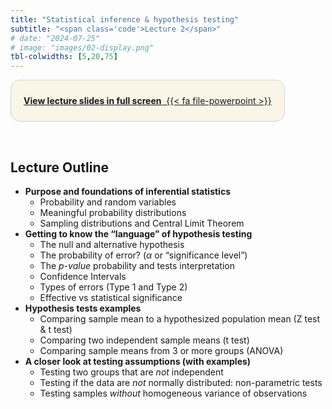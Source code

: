 ```yaml
---
title: "Statistical inference & hypothesis testing"
subtitle: "<span class='code'>Lecture 2</span>"
# date: "2024-07-25"
# image: "images/02-display.png"
tbl-colwidths: [5,20,75]
---
```


<!-- 1/2 DIAPOSITIVA STD (16:9) --> 
<!-- height="420" width="747"-->
 
<!-- 2/2 DIAPOSITIVA STD (4:3) -->
<!-- ```{=html} -->
<!-- <div style="text-align: center;"> -->
<!--   <iframe class="slide-deck" src="../lectures_slides/Lecture_02.pdf" height="450" width="600" style="border:border: 1px solid #2e3846; display: block; margin: auto;"></iframe> -->
<!-- </div> -->
<!-- ``` -->



::: {.custom-border style="border: 1px solid lightgray; padding: 10px 20px; background-color: #f9f6e7; border-radius: 15px; display: inline-block; text-align: center; margin: auto;"}
[**View lecture slides in full screen** &nbsp;{{< fa file-powerpoint >}}](../lectures_slides/Lecture_02.pdf)
:::

<br>

## Lecture Outline

+ **Purpose and foundations of inferential statistics**
  + Probability and random variables 
  + Meaningful probability distributions
  + Sampling distributions and Central Limit Theorem
+ **Getting to know the “language” of hypothesis testing**
  + The null and alternative hypothesis
  + The probability of error? (*α* or "significance level")
  + The *p-value* probability and tests interpretation
  + Confidence Intervals
  + Types of errors (Type 1 and Type 2)
  + Effective vs statistical significance
+ **Hypothesis tests examples**
  + Comparing sample mean to a hypothesized population mean (Z test & t test)
  + Comparing two independent sample means (t test)
  + Comparing sample means from 3 or more groups (ANOVA) <!-- (esempio metabolomica Catanzaro?) -->
+ **A closer look at testing assumptions (with examples)** 
  + Testing two groups that are *not* independent 
  + Testing if the data are *not* normally distributed: non-parametric tests
  + Testing samples *without* homogeneous variance of observations
